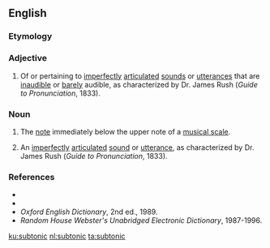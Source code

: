 ==English==

===Etymology===
{{prefix|sub|tonic|lang=en}}

===Adjective===
{{en-adj|-}}

# {{context|phonetics|dated|lang=en}} Of or pertaining to [[imperfect]]ly [[articulate]]d [[sound]]s or [[utterance]]s that are [[inaudible]] or [[barely]] audible, as characterized by Dr. James Rush (''Guide to Pronunciation'', 1833).

===Noun===
{{en-noun}}
# {{context|music|lang=en}} The [[note]] immediately below the upper note of a [[musical scale]].
# {{context|phonetics|dated|lang=en}} An [[imperfect]]ly [[articulate]]d [[sound]] or [[utterance]], as characterized by Dr. James Rush (''Guide to Pronunciation'', 1833).

===References===
* {{R:Webster 1913}}
* {{R:Dictionary.com}}
* ''Oxford English Dictionary'', 2nd ed., 1989.
* ''Random House Webster's Unabridged Electronic Dictionary'', 1987-1996.

[[ku:subtonic]]
[[nl:subtonic]]
[[ta:subtonic]]